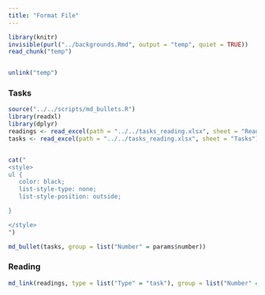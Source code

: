 ```yaml
---
title: "Format File"
---
```



```r
library(knitr)
invisible(purl("../backgrounds.Rmd", output = "temp", quiet = TRUE))
read_chunk("temp")
```

```r
```

```r
unlink("temp")
```


### Tasks

```r
source("../../scripts/md_bullets.R")
library(readxl)
library(dplyr)
readings <- read_excel(path = "../../tasks_reading.xlsx", sheet = "Reading")
tasks <- read_excel(path = "../../tasks_reading.xlsx", sheet = "Tasks")


cat("
<style>
ul {
   color: black;
   list-style-type: none;
   list-style-position: outside;

}

</style>
")
```


```r

md_bullet(tasks, group = list("Number" = params$number))

```


### Reading

```r

md_link(readings, type = list("Type" = "task"), group = list("Number" = params$number))

```
